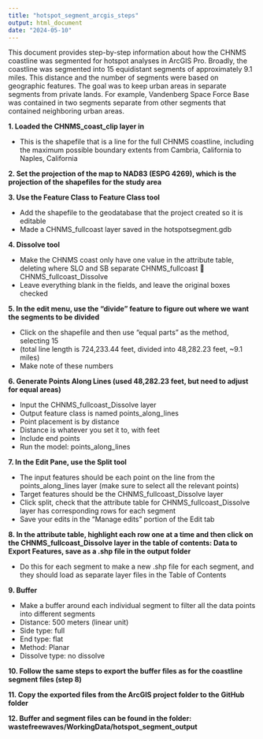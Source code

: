 ```yaml
---
title: "hotspot_segment_arcgis_steps"
output: html_document
date: "2024-05-10"
---
```


This document provides step-by-step information about how the CHNMS coastline was segmented for hotspot analyses in ArcGIS Pro. Broadly, the coastline was segmented into 15 equidistant segments of approximately 9.1 miles. This distance and the number of segments were based on geographic features. The goal was to keep urban areas in separate segments from private lands. For example, Vandenberg Space Force Base was contained in two segments separate from other segments that contained neighboring urban areas. 

**1. 	Loaded the CHNMS_coast_clip layer in**

- This is the shapefile that is a line for the full CHNMS coastline, including the maximum possible boundary extents from Cambria, California to Naples, California 

**2.	Set the projection of the map to NAD83 (ESPG 4269), which is the projection of the shapefiles for the study area**

**3.	Use the Feature Class to Feature Class tool**

- Add the shapefile to the geodatabase that the project created so it is editable 
- Made a CHNMS_fullcoast layer saved in the hotspotsegment.gdb 

**4.	Dissolve tool **

-	Make the CHNMS coast only have one value in the attribute table, deleting where SLO and SB separate CHNMS_fullcoast  CHNMS_fullcoast_Dissolve 
-	Leave everything blank in the fields, and leave the original boxes checked 

**5.	In the edit menu, use the “divide” feature to figure out where we want the segments to be divided** 

-	Click on the shapefile and then use “equal parts” as the method, selecting 15 
-	(total line length is 724,233.44 feet, divided into 48,282.23 feet, ~9.1 miles) 
-	Make note of these numbers 

**6.	Generate Points Along Lines (used 48,282.23 feet, but need to adjust for equal areas) **

-	Input the CHNMS_fullcoast_Dissolve layer
-	Output feature class is named points_along_lines
-	Point placement is by distance 
-	Distance is whatever you set it to, with feet
-	Include end points 
-	Run the model: points_along_lines

**7.	In the Edit Pane, use the Split tool **

- The input features should be each point on the line from the points_along_lines layer (make sure to select all the relevant points) 
- Target features should be the CHNMS_fullcoast_Dissolve layer
- Click split, check that the attribute table for CHNMS_fullcoast_Dissolve layer has corresponding rows for each segment 
-	Save your edits in the “Manage edits” portion of the Edit tab 

**8.	In the attribute table, highlight each row one at a time and then click on the CHNMS_fullcoast_Dissolve layer in the table of contents: Data to Export Features, save as a .shp file in the output folder **

-	Do this for each segment to make a new .shp file for each segment, and they should load as separate layer files in the Table of Contents 

**9.	Buffer**

-	Make a buffer around each individual segment to filter all the data points into different segments 
-	Distance: 500 meters (linear unit) 
-	Side type: full 
-	End type: flat 
-	Method: Planar 
-	Dissolve type: no dissolve 

**10.	Follow the same steps to export the buffer files as for the coastline segment files (step 8) **


**11.	Copy the exported files from the ArcGIS project folder to the GitHub folder**


**12.	Buffer and segment files can be found in the folder:  wastefreewaves/WorkingData/hotspot_segment_output **
